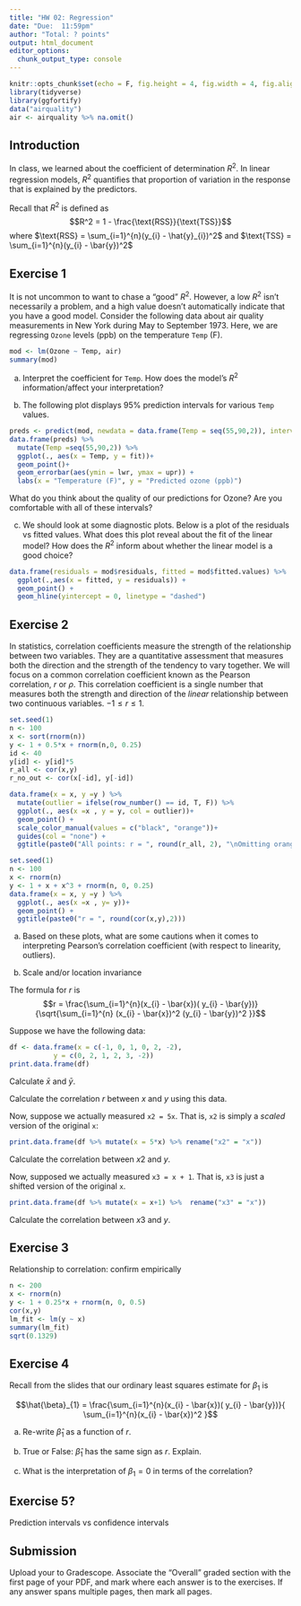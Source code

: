 ```yaml
---
title: "HW 02: Regression"
date: "Due:  11:59pm"
author: "Total: ? points"
output: html_document
editor_options: 
  chunk_output_type: console
---
```


```r
knitr::opts_chunk$set(echo = F, fig.height = 4, fig.width = 4, fig.align = "center")
library(tidyverse)
library(ggfortify)
data("airquality")
air <- airquality %>% na.omit()
```



## Introduction

In class, we learned about the coefficient of determination $R^2$. In linear regression models, $R^2$ quantifies that proportion of variation in the response that is explained by the predictors. 

Recall that $R^2$ is defined as $$R^2 = 1 - \frac{\text{RSS}}{\text{TSS}}$$ where $\text{RSS} = \sum_{i=1}^{n}(y_{i} - \hat{y}_{i})^2$ and $\text{TSS} = \sum_{i=1}^{n}(y_{i} - \bar{y})^2$



## Exercise 1

It is not uncommon to want to chase a "good" $R^2$. However, a low $R^2$  isn’t necessarily a problem, and a high value doesn’t automatically indicate that you have a good model. Consider the following data about air quality measurements in New York during May to September 1973. Here, we are regressing `Ozone` levels (ppb) on the temperature `Temp` (F).

```r
mod <- lm(Ozone ~ Temp, air)
summary(mod)

```

a) Interpret the coefficient for `Temp`. How does the model's $R^2$ information/affect your interpretation?

b) The following plot displays 95% prediction intervals for various `Temp` values.

```r
preds <- predict(mod, newdata = data.frame(Temp = seq(55,90,2)), interval = "predict")
data.frame(preds) %>%
  mutate(Temp =seq(55,90,2)) %>%
  ggplot(., aes(x = Temp, y = fit))+
  geom_point()+
  geom_errorbar(aes(ymin = lwr, ymax = upr)) +
  labs(x = "Temperature (F)", y = "Predicted ozone (ppb)")
```

What do you think about the quality of our predictions for Ozone? Are you comfortable with all of these intervals? 

c) We should look at some diagnostic plots. Below is a plot of the residuals vs fitted values. What does this plot reveal about the fit of the linear model? How does the $R^2$ inform about whether the linear model is a good choice?

```r
data.frame(residuals = mod$residuals, fitted = mod$fitted.values) %>%
  ggplot(.,aes(x = fitted, y = residuals)) +
  geom_point() +
  geom_hline(yintercept = 0, linetype = "dashed")
```


## Exercise 2

In statistics, correlation coefficients measure the strength of the relationship between two variables. They are a quantitative assessment that measures both the direction and the strength of the tendency to vary together. We will focus on a common correlation coefficient known as the Pearson correlation, $r$ or $\rho$. This correlation coefficient is a single number that measures both the strength and direction of the *linear* relationship between two continuous variables. $-1 \leq r \leq 1$.

```r
set.seed(1)
n <- 100
x <- sort(rnorm(n))
y <- 1 + 0.5*x + rnorm(n,0, 0.25)
id <- 40
y[id] <- y[id]*5
r_all <- cor(x,y)
r_no_out <- cor(x[-id], y[-id])

data.frame(x = x, y =y ) %>%
  mutate(outlier = ifelse(row_number() == id, T, F)) %>%
  ggplot(., aes(x =x , y = y, col = outlier))+
  geom_point() +
  scale_color_manual(values = c("black", "orange"))+
  guides(col = "none") +
  ggtitle(paste0("All points: r = ", round(r_all, 2), "\nOmitting orange point: r = ", round(r_no_out,2)))
```


```r
set.seed(1)
n <- 100
x <- rnorm(n)
y <- 1 + x + x^3 + rnorm(n, 0, 0.25)
data.frame(x = x, y =y ) %>%
  ggplot(., aes(x =x , y= y))+
  geom_point() +
  ggtitle(paste0("r = ", round(cor(x,y),2)))
```

a) Based on these plots, what are some cautions when it comes to interpreting Pearson's correlation coefficient (with respect to linearity, outliers). 

b) Scale and/or location invariance

The formula for $r$ is $$r = \frac{\sum_{i=1}^{n}(x_{i} - \bar{x})( y_{i} - \bar{y})}{\sqrt{\sum_{i=1}^{n} (x_{i} - \bar{x})^2 (y_{i} - \bar{y})^2 }}$$

Suppose we have the following data:

```r
df <- data.frame(x = c(-1, 0, 1, 0, 2, -2),
           y = c(0, 2, 1, 2, 3, -2))
print.data.frame(df)

```

Calculate $\bar{x}$ and $\bar{y}$.

Calculate the correlation $r$ between $x$ and $y$ using this data. 


Now, suppose we actually measured `x2 = 5x`. That is, `x2` is simply a *scaled* version of the original `x`: 

```r
print.data.frame(df %>% mutate(x = 5*x) %>% rename("x2" = "x"))
```

Calculate the correlation between  $x2$ and $y$.

Now, supposed we actually measured `x3 = x + 1`. That is, `x3` is just a shifted version of the original `x`. 

```r
print.data.frame(df %>% mutate(x = x+1) %>%  rename("x3" = "x"))
```

Calculate the correlation between  $x3$ and $y$.



## Exercise 3
Relationship to correlation: confirm empirically

```r
n <- 200
x <- rnorm(n)
y <- 1 + 0.25*x + rnorm(n, 0, 0.5)
cor(x,y)
lm_fit <- lm(y ~ x)
summary(lm_fit)
sqrt(0.1329)
```

## Exercise 4

Recall from the slides that our ordinary least squares estimate for $\beta_{1}$ is

$$\hat{\beta}_{1} = \frac{\sum_{i=1}^{n}(x_{i} - \bar{x})( y_{i} - \bar{y})}{ \sum_{i=1}^{n}(x_{i} - \bar{x})^2 }$$

a) Re-write $\hat{\beta}_{1}$ as a function of $r$.

b) True or False: $\hat{\beta}_{1}$ has the same sign as $r$. Explain.

c) What is the interpretation of $\beta_{1} = 0$ in terms of the correlation?

## Exercise 5?

Prediction intervals vs confidence intervals



## Submission 

Upload your to Gradescope. Associate the "Overall" graded section with the first page of your PDF, and mark where each answer is  to the exercises. If any answer spans multiple pages, then mark all pages.
